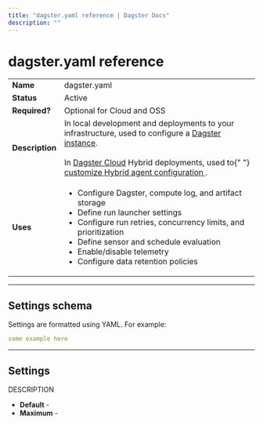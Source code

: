 ```yaml
---
title: "dagster.yaml reference | Dagster Docs"
description: ""
---
```


# dagster.yaml reference

<table
  className="table"
  style={{
    width: "100%",
  }}
>
  <tbody>
    <tr>
      <td
        style={{
          width: "15%",
        }}
      >
        <strong>Name</strong>
      </td>
      <td>dagster.yaml</td>
    </tr>
    <tr>
      <td
        style={{
          width: "15%",
        }}
      >
        <strong>Status</strong>
      </td>
      <td>Active</td>
    </tr>
    <tr>
      <td
        style={{
          width: "15%",
        }}
      >
        <strong>Required?</strong>
      </td>
      <td>Optional for Cloud and OSS</td>
    </tr>
    <tr>
      <td
        style={{
          width: "15%",
        }}
      >
        <strong>Description</strong>
      </td>
      <td>
        In local development and deployments to your infrastructure, used to
        configure a <a href="/deployment/dagster-instance">Dagster instance</a>.
        <br />
        <br />
        In <a href="/dagster-cloud">Dagster Cloud</a> Hybrid deployments, used to{" "}
        <a href="/dagster-cloud/deployment/agents/customizing-configuration">
          customize Hybrid agent configuration
        </a>.
      </td>
    </tr>
    <tr>
      <td
        style={{
          width: "15%",
        }}
      >
        <strong>Uses</strong>
      </td>
      <td>
        <ul>
          <li>Configure Dagster, compute log, and artifact storage</li>
          <li>Define run launcher settings</li>
          <li>Configure run retries, concurrency limits, and prioritization</li>
          <li>Define sensor and schedule evaluation</li>
          <li>Enable/disable telemetry</li>
          <li>Configure data retention policies</li>
        </ul>
      </td>
    </tr>
  </tbody>
</table>

---

## Settings schema

Settings are formatted using YAML. For example:

```yaml
some example here
```

---

## Settings

<ReferenceTable>
  <ReferenceTableItem propertyName="property_name">
    DESCRIPTION
    <ul>
      <li>
        <strong>Default</strong> - <code></code>
      </li>
      <li>
        <strong>Maximum</strong> - <code></code>
      </li>
    </ul>
  </ReferenceTableItem>
</ReferenceTable>
